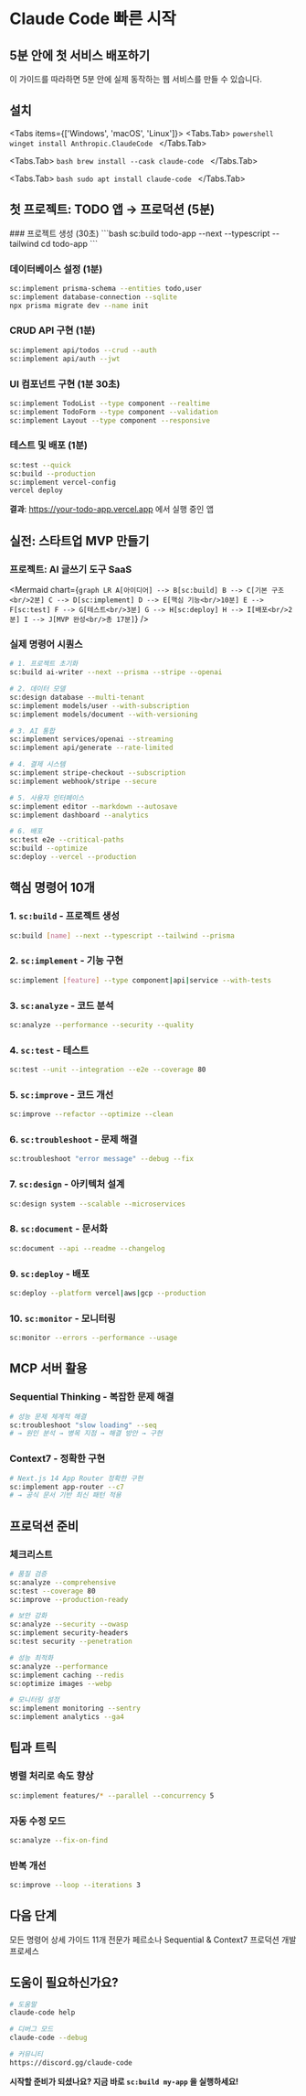 
# Claude Code 빠른 시작

## 5분 안에 첫 서비스 배포하기

<Callout type="success">
이 가이드를 따라하면 5분 안에 실제 동작하는 웹 서비스를 만들 수 있습니다.
</Callout>

## 설치

<Tabs items={['Windows', 'macOS', 'Linux']}>
  <Tabs.Tab>
    ```powershell
    winget install Anthropic.ClaudeCode
    ```
  </Tabs.Tab>
  
  <Tabs.Tab>
    ```bash
    brew install --cask claude-code
    ```
  </Tabs.Tab>
  
  <Tabs.Tab>
    ```bash
    sudo apt install claude-code
    ```
  </Tabs.Tab>
</Tabs>

## 첫 프로젝트: TODO 앱 → 프로덕션 (5분)

<Steps>
### 프로젝트 생성 (30초)
```bash
sc:build todo-app --next --typescript --tailwind
cd todo-app
```

### 데이터베이스 설정 (1분)
```bash
sc:implement prisma-schema --entities todo,user
sc:implement database-connection --sqlite
npx prisma migrate dev --name init
```

### CRUD API 구현 (1분)
```bash
sc:implement api/todos --crud --auth
sc:implement api/auth --jwt
```

### UI 컴포넌트 구현 (1분 30초)
```bash
sc:implement TodoList --type component --realtime
sc:implement TodoForm --type component --validation
sc:implement Layout --type component --responsive
```

### 테스트 및 배포 (1분)
```bash
sc:test --quick
sc:build --production
sc:implement vercel-config
vercel deploy
```
</Steps>

**결과**: https://your-todo-app.vercel.app 에서 실행 중인 앱

## 실전: 스타트업 MVP 만들기

### 프로젝트: AI 글쓰기 도구 SaaS

<Mermaid chart={`
graph LR
    A[아이디어] --> B[sc:build]
    B --> C[기본 구조<br/>2분]
    C --> D[sc:implement]
    D --> E[핵심 기능<br/>10분]
    E --> F[sc:test]
    F --> G[테스트<br/>3분]
    G --> H[sc:deploy]
    H --> I[배포<br/>2분]
    I --> J[MVP 완성<br/>총 17분]
`} />

### 실제 명령어 시퀀스

```bash
# 1. 프로젝트 초기화
sc:build ai-writer --next --prisma --stripe --openai

# 2. 데이터 모델
sc:design database --multi-tenant
sc:implement models/user --with-subscription
sc:implement models/document --with-versioning

# 3. AI 통합
sc:implement services/openai --streaming
sc:implement api/generate --rate-limited

# 4. 결제 시스템
sc:implement stripe-checkout --subscription
sc:implement webhook/stripe --secure

# 5. 사용자 인터페이스
sc:implement editor --markdown --autosave
sc:implement dashboard --analytics

# 6. 배포
sc:test e2e --critical-paths
sc:build --optimize
sc:deploy --vercel --production
```

## 핵심 명령어 10개

### 1. `sc:build` - 프로젝트 생성
```bash
sc:build [name] --next --typescript --tailwind --prisma
```

### 2. `sc:implement` - 기능 구현
```bash
sc:implement [feature] --type component|api|service --with-tests
```

### 3. `sc:analyze` - 코드 분석
```bash
sc:analyze --performance --security --quality
```

### 4. `sc:test` - 테스트
```bash
sc:test --unit --integration --e2e --coverage 80
```

### 5. `sc:improve` - 코드 개선
```bash
sc:improve --refactor --optimize --clean
```

### 6. `sc:troubleshoot` - 문제 해결
```bash
sc:troubleshoot "error message" --debug --fix
```

### 7. `sc:design` - 아키텍처 설계
```bash
sc:design system --scalable --microservices
```

### 8. `sc:document` - 문서화
```bash
sc:document --api --readme --changelog
```

### 9. `sc:deploy` - 배포
```bash
sc:deploy --platform vercel|aws|gcp --production
```

### 10. `sc:monitor` - 모니터링
```bash
sc:monitor --errors --performance --usage
```

## MCP 서버 활용

### Sequential Thinking - 복잡한 문제 해결
```bash
# 성능 문제 체계적 해결
sc:troubleshoot "slow loading" --seq
# → 원인 분석 → 병목 지점 → 해결 방안 → 구현
```

### Context7 - 정확한 구현
```bash
# Next.js 14 App Router 정확한 구현
sc:implement app-router --c7
# → 공식 문서 기반 최신 패턴 적용
```

## 프로덕션 준비

### 체크리스트
```bash
# 품질 검증
sc:analyze --comprehensive
sc:test --coverage 80
sc:improve --production-ready

# 보안 강화
sc:analyze --security --owasp
sc:implement security-headers
sc:test security --penetration

# 성능 최적화
sc:analyze --performance
sc:implement caching --redis
sc:optimize images --webp

# 모니터링 설정
sc:implement monitoring --sentry
sc:implement analytics --ga4
```

## 팁과 트릭

### 병렬 처리로 속도 향상
```bash
sc:implement features/* --parallel --concurrency 5
```

### 자동 수정 모드
```bash
sc:analyze --fix-on-find
```

### 반복 개선
```bash
sc:improve --loop --iterations 3
```

## 다음 단계

<Cards>
  <Cards.Card title="명령어 마스터" href="/claude-code/commands" arrow>
    모든 명령어 상세 가이드
  </Cards.Card>
  <Cards.Card title="페르소나 활용" href="/claude-code/personas" arrow>
    11개 전문가 페르소나
  </Cards.Card>
  <Cards.Card title="MCP 서버" href="/claude-code/mcp-servers" arrow>
    Sequential & Context7
  </Cards.Card>
  <Cards.Card title="워크플로우" href="/claude-code/workflow-diagram" arrow>
    프로덕션 개발 프로세스
  </Cards.Card>
</Cards>

## 도움이 필요하신가요?

```bash
# 도움말
claude-code help

# 디버그 모드
claude-code --debug

# 커뮤니티
https://discord.gg/claude-code
```

**시작할 준비가 되셨나요? 지금 바로 `sc:build my-app` 을 실행하세요!**